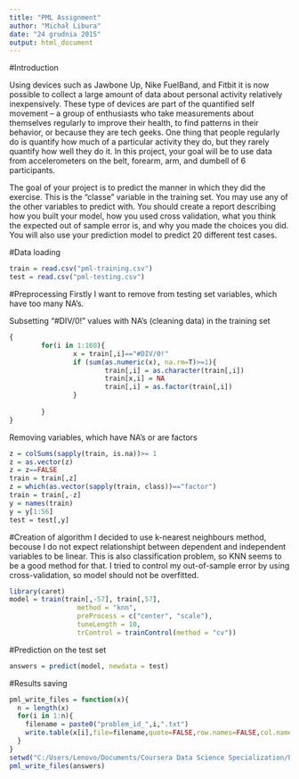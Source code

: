 ```yaml
---
title: "PML Assignment"
author: "Michał Libura"
date: "24 grudnia 2015"
output: html_document
---
```

#Introduction

Using devices such as Jawbone Up, Nike FuelBand, and Fitbit it is now possible to collect a large amount of data about personal activity relatively inexpensively. These type of devices are part of the quantified self movement – a group of enthusiasts who take measurements about themselves regularly to improve their health, to find patterns in their behavior, or because they are tech geeks. One thing that people regularly do is quantify how much of a particular activity they do, but they rarely quantify how well they do it. In this project, your goal will be to use data from accelerometers on the belt, forearm, arm, and dumbell of 6 participants. 

The goal of your project is to predict the manner in which they did the exercise. This is the "classe" variable in the training set. You may use any of the other variables to predict with. You should create a report describing how you built your model, how you used cross validation, what you think the expected out of sample error is, and why you made the choices you did. You will also use your prediction model to predict 20 different test cases. 

#Data loading
```r
train = read.csv("pml-training.csv")
test = read.csv("pml-testing.csv")
```

#Preprocessing
Firstly I want to remove from testing set variables, which have too many NA's. 

Subsetting "#DIV/0!" values with NA's (cleaning data) in the training set
```r
{
        for(i in 1:160){
                x = train[,i]=="#DIV/0!"
                if (sum(as.numeric(x), na.rm=T)>=1){
                        train[,i] = as.character(train[,i])
                        train[x,i] = NA
                        train[,i] = as.factor(train[,i])
                }
                
        }
}
```
Removing variables, which have  NA's or are factors
```r
z = colSums(sapply(train, is.na))>= 1 
z = as.vector(z)
z = z==FALSE
train = train[,z]
z = which(as.vector(sapply(train, class))=="factor")
train = train[,-z]
y = names(train)
y = y[1:56]
test = test[,y]

```


#Creation of algorithm 
I decided to use k-nearest neighbours method, becouse I do not expect relationshipt between dependent and independent variables to be linear. This is also classification problem, so KNN seems to be a good method for that. I tried to control my out-of-sample error by using cross-validation, so model should not be overfitted. 

```r
library(caret)
model = train(train[,-57], train[,57],
                 method = "knn",
                 preProcess = c("center", "scale"),
                 tuneLength = 10,
                 trControl = trainControl(method = "cv"))
```

#Prediction on the test set
```r
answers = predict(model, newdata = test)
```

#Results saving
```r
pml_write_files = function(x){
  n = length(x)
  for(i in 1:n){
    filename = paste0("problem_id_",i,".txt")
    write.table(x[i],file=filename,quote=FALSE,row.names=FALSE,col.names=FALSE)
  }
}
setwd("C:/Users/Lenovo/Documents/Coursera Data Science Specialization/Practical Machine Learning/CourseraPML/Results")
pml_write_files(answers)
```
